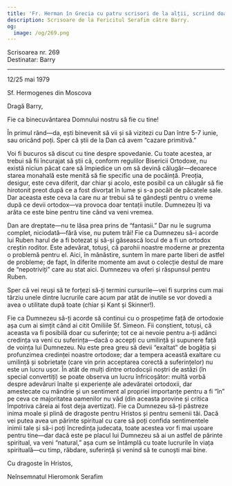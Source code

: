 ```yaml
---
title: 'Fr. Herman în Grecia cu patru scrisori de la alții, scriind doar duminica'
description: Scrisoare de la Fericitul Serafim către Barry.
og:
  image: /og/269.png
---
```


<div style={{textAlign:'right', fontFamily:'monospace'}}>Scrisoarea nr. 269</div>
<div style={{textAlign:'left', fontFamily:'monospace'}}>Destinatar: Barry</div>

---

12/25 mai 1979

Sf. Hermogenes din Moscova

Dragă Barry,

Fie ca binecuvântarea Domnului nostru să fie cu tine!

În primul rând—da, ești binevenit să vii și să vizitezi cu Dan între 5-7 iunie, sau oricând poți. Sper că știi de la Dan că avem “cazare primitivă.”

Voi fi bucuros să discut cu tine despre spovedanie. Cu toate acestea, ar trebui să fii încurajat să știi că, conform regulilor Bisericii Ortodoxe, nu există niciun păcat care să împiedice un om să devină călugăr—deoarece starea monahală este menită să fie specific una de pocăință. Preoția, desigur, este ceva diferit, dar chiar și acolo, este posibil ca un călugăr să fie hirotonit preot după ce a fost divorțat în lume și s-a pocăit de păcatele sale. Dar aceasta este ceva la care nu ar trebui să te gândești pentru o vreme după ce devii ortodox—va provoca doar tentații inutile. Dumnezeu îți va arăta ce este bine pentru tine când va veni vremea.

Dan are dreptate—nu te lăsa prea prins de “fantasii.” Dar nu le sugruma complet, niciodată—fără vise, nu putem trăi! Fie ca Dumnezeu să-i acorde lui Ruben harul de a fi botezat și să-și găsească locul de a fi un ortodox creștin roditor. Este adevărat, totuși, că parohii noastre moderne ar prezenta o problemă pentru el. Aici, în mănăstire, suntem în mare parte liberi de astfel de probleme; de fapt, în diferite momente am avut o colecție destul de mare de “nepotriviți” care au stat aici. Dumnezeu va oferi și răspunsul pentru Ruben.

Sper că vei reuși să te forțezi să-ți termini cursurile—vei fi surprins cum mai târziu unele dintre lucrurile care acum par atât de inutile se vor dovedi a avea o utilitate după toate (chiar și Kant și Skinner!).

Fie ca Dumnezeu să-ți acorde să continui cu o prospețime față de ortodoxie așa cum ai simțit când ai citit Omiliile Sf. Simeon. Fii conștient, totuși, că aceasta va fi posibilă doar cu suferințe; tot ce ai nevoie pentru a-ți adânci credința va veni cu suferința—dacă o accepți cu umilință și supunere față de voința lui Dumnezeu. Nu este prea greu să devii “exaltat” de bogăția și profunzimea credinței noastre ortodoxe; dar a tempera această exaltare cu umilință și sobrietate (care vin prin acceptarea corectă a suferințelor) nu este un lucru ușor. În atât de mulți dintre ortodocșii noștri de astăzi (în special convertiți) se poate observa un lucru înfricoșător: multă vorbă despre adevăruri înalte și experiențe ale adevăratei ortodoxii, dar amestecate cu mândrie și un sentiment al propriei importanțe pentru a fi “în” pe ceva ce majoritatea oamenilor nu văd (din aceasta provine și critica împotriva căreia ai fost deja avertizat). Fie ca Dumnezeu să-ți păstreze inima moale și plină de dragoste pentru Hristos și pentru semenii tăi. Dacă vei putea avea un părinte spiritual cu care să poți confida sentimentele inimii tale și să-i poți încredința judecata, toate acestea vor fi mai ușoare pentru tine—dar dacă este pe placul lui Dumnezeu să ai un astfel de părinte spiritual, va veni “natural,” așa cum se întâmplă cu toate lucrurile în viața spirituală—cu timp, răbdare, suferință și venind să te cunoști mai bine.

Cu dragoste în Hristos,

Neînsemnatul Hieromonk Serafim